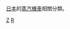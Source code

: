 {{commonscat|Steam locomotives of Japan}}

[[日本|日本]]的[[鐵路機車#蒸汽機車|蒸汽機車]]相關分類。

[[Category:日本鐵路車輛_(車種別)|Z]]
[[Category:蒸汽機車|R]]
